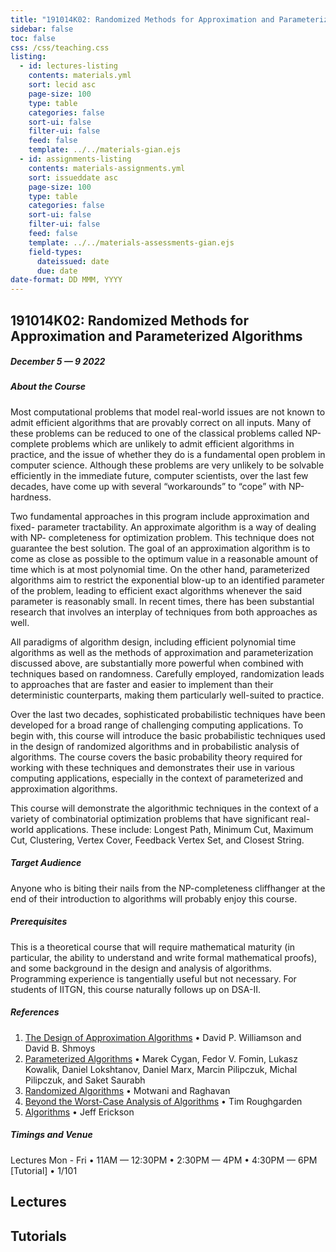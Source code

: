 ```yaml
---
title: "191014K02: Randomized Methods for Approximation and Parameterized Algorithms"
sidebar: false
toc: false
css: /css/teaching.css
listing:
  - id: lectures-listing
    contents: materials.yml
    sort: lecid asc
    page-size: 100
    type: table
    categories: false
    sort-ui: false
    filter-ui: false
    feed: false
    template: ../../materials-gian.ejs
  - id: assignments-listing
    contents: materials-assignments.yml
    sort: issueddate asc
    page-size: 100
    type: table
    categories: false
    sort-ui: false
    filter-ui: false
    feed: false
    template: ../../materials-assessments-gian.ejs
    field-types: 
      dateissued: date
      due: date
date-format: DD MMM, YYYY
---
```



:::{.column-body-outset}

## 191014K02: Randomized Methods for Approximation and Parameterized Algorithms

##### December 5 --- 9 2022

:::{.callout-note collapse="true" icon="false"}

##### About the Course
Most computational problems that model real-world issues are not known to admit efficient algorithms that are provably correct on all inputs. Many of these problems can be reduced to one of the classical problems called NP-complete problems which are unlikely to admit efficient algorithms in practice, and the issue of whether they do is a fundamental open problem in computer science. Although these problems are very unlikely to be solvable efficiently in the immediate future, computer scientists, over the last few decades, have come up with several “workarounds” to “cope” with NP-hardness.

Two fundamental approaches in this program include approximation and fixed- parameter tractability. An approximate algorithm is a way of dealing with NP- completeness for optimization problem. This technique does not guarantee the best solution. The goal of an approximation algorithm is to come as close as possible to the optimum value in a reasonable amount of time which is at most polynomial time. On the other hand, parameterized algorithms aim to restrict the exponential blow-up to an identified parameter of the problem, leading to efficient exact algorithms whenever the said parameter is reasonably small. In recent times, there has been substantial research that involves an interplay of techniques from both approaches as well.

All paradigms of algorithm design, including efficient polynomial time algorithms as well as the methods of approximation and parameterization discussed above, are substantially more powerful when combined with techniques based on randomness. Carefully employed, randomization leads to approaches that are faster and easier to implement than their deterministic counterparts, making them particularly well-suited to practice.

Over the last two decades, sophisticated probabilistic techniques have been developed for a broad range of challenging computing applications. To begin with, this course will introduce the basic probabilistic techniques used in the design of randomized algorithms and in probabilistic analysis of algorithms. The course covers the basic probability theory required for working with these techniques and demonstrates their use in various computing applications, especially in the context of parameterized and approximation algorithms.

This course will demonstrate the algorithmic techniques in the context of a variety of combinatorial optimization problems that have significant real-world applications. These include: Longest Path, Minimum Cut, Maximum Cut, Clustering, Vertex Cover, Feedback Vertex Set, and Closest String.

:::
:::{.callout-note collapse="true" icon="false"}

##### Target Audience
Anyone who is biting their nails from the NP-completeness cliffhanger at the end of their <span data-bs-toggle="tooltip" data-bs-placement="top" title="DSA-II 👀">introduction to algorithms</span> will probably enjoy this course.

:::
:::{.callout-tip collapse="true" icon="false"}

##### Prerequisites
This is a theoretical course that will require mathematical maturity (in particular, the ability to understand and write formal mathematical proofs), and some background in the design and analysis of algorithms. Programming experience is tangentially useful but not necessary. For students of IITGN, this course naturally follows up on DSA-II. 

:::
:::{.callout-tip collapse="true" icon="false"}

##### References

1. [The Design of Approximation Algorithms](https://www.designofapproxalgs.com/book.pdf) • David P. Williamson and David B. Shmoys
2. [Parameterized Algorithms](https://www.mimuw.edu.pl/~malcin/book/parameterized-algorithms.pdf) • Marek Cygan, Fedor V. Fomin, Lukasz Kowalik, Daniel Lokshtanov, Daniel Marx, Marcin Pilipczuk, Michal Pilipczuk, and Saket Saurabh
3. [Randomized Algorithms](https://rajsain.files.wordpress.com/2013/11/randomized-algorithms-motwani-and-raghavan.pdf) • Motwani and Raghavan
4. [Beyond the Worst-Case Analysis of Algorithms](https://www.cambridge.org/core/books/beyond-the-worstcase-analysis-of-algorithms/8A8128BBF7FC2857471E9CA52E69AC21) • Tim Roughgarden
5. [Algorithms](http://jeffe.cs.illinois.edu/teaching/algorithms/) • Jeff Erickson


:::
:::{.callout-caution collapse="true" icon="false"}

##### Timings and Venue
Lectures Mon - Fri • 11AM --- 12:30PM • 2:30PM --- 4PM • 4:30PM --- 6PM [Tutorial] • 1/101

:::

::: {.panel-tabset}
## Lectures

::: {#lectures-listing}
:::


## Tutorials

::: {#assignments-listing}
:::

:::

:::